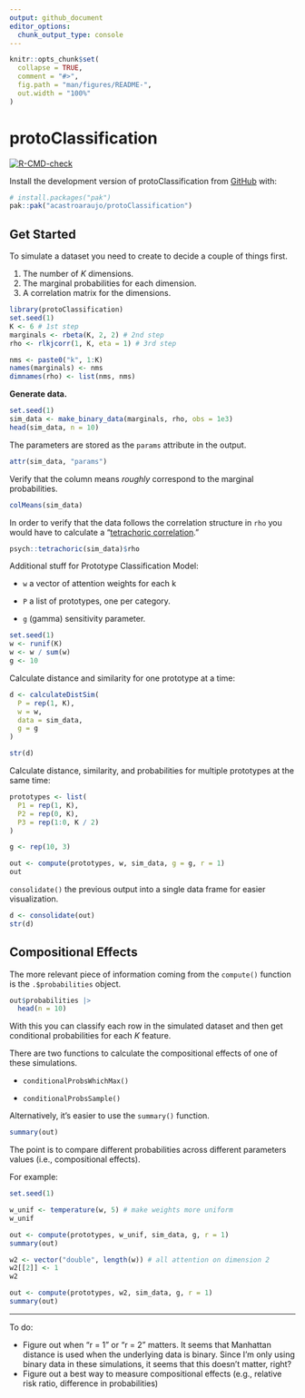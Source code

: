 ```yaml
---
output: github_document
editor_options: 
  chunk_output_type: console
---
```


<!-- README.md is generated from README.Rmd. Please edit that file -->

```r
knitr::opts_chunk$set(
  collapse = TRUE,
  comment = "#>",
  fig.path = "man/figures/README-",
  out.width = "100%"
)
```

# protoClassification

<!-- badges: start -->

[![R-CMD-check](https://github.com/acastroaraujo/protoClassification/actions/workflows/R-CMD-check.yaml/badge.svg)](https://github.com/acastroaraujo/protoClassification/actions/workflows/R-CMD-check.yaml)

<!-- badges: end -->

Install the development version of protoClassification from [GitHub](https://github.com/) with:

``` r
# install.packages("pak")
pak::pak("acastroaraujo/protoClassification")
```

## Get Started

To simulate a dataset you need to create to decide a couple of things first.

1.  The number of $K$ dimensions.
2.  The marginal probabilities for each dimension.
3.  A correlation matrix for the dimensions.

```r
library(protoClassification)
set.seed(1)
K <- 6 # 1st step
marginals <- rbeta(K, 2, 2) # 2nd step
rho <- rlkjcorr(1, K, eta = 1) # 3rd step

nms <- paste0("k", 1:K)
names(marginals) <- nms
dimnames(rho) <- list(nms, nms)
```

**Generate data.**

```r
set.seed(1)
sim_data <- make_binary_data(marginals, rho, obs = 1e3)
head(sim_data, n = 10)
```

The parameters are stored as the `params` attribute in the output.

```r
attr(sim_data, "params")
```

Verify that the column means *roughly* correspond to the marginal probabilities.

```r
colMeans(sim_data)
```

In order to verify that the data follows the correlation structure in `rho` you would have to calculate a "[tetrachoric correlation](https://en.wikipedia.org/wiki/Polychoric_correlation)."

```r
psych::tetrachoric(sim_data)$rho
```

Additional stuff for Prototype Classification Model:

-   `w` a vector of attention weights for each k

-   `P` a list of prototypes, one per category.

-   `g` (gamma) sensitivity parameter.

```r
set.seed(1)
w <- runif(K)
w <- w / sum(w)
g <- 10
```

Calculate distance and similarity for one prototype at a time:

```r
d <- calculateDistSim(
  P = rep(1, K), 
  w = w, 
  data = sim_data, 
  g = g
)

str(d)
```

Calculate distance, similarity, and probabilities for multiple prototypes at the same time:

```r
prototypes <- list(
  P1 = rep(1, K),
  P2 = rep(0, K),
  P3 = rep(1:0, K / 2)
)

g <- rep(10, 3)

out <- compute(prototypes, w, sim_data, g = g, r = 1)
out
```

`consolidate()` the previous output into a single data frame for easier visualization.

```r
d <- consolidate(out)
str(d)
```

## Compositional Effects

The more relevant piece of information coming from the `compute()` function is the `.$probabilities` object.

```r
out$probabilities |> 
  head(n = 10)
```

With this you can classify each row in the simulated dataset and then get conditional probabilities for each $K$ feature.

There are two functions to calculate the compositional effects of one of these simulations.

-   `conditionalProbsWhichMax()`

-   `conditionalProbsSample()`

Alternatively, it's easier to use the `summary()` function.

```r
summary(out)
```

The point is to compare different probabilities across different parameters values (i.e., compositional effects).

For example:

```r
set.seed(1)

w_unif <- temperature(w, 5) # make weights more uniform
w_unif

out <- compute(prototypes, w_unif, sim_data, g, r = 1) 
summary(out)

w2 <- vector("double", length(w)) # all attention on dimension 2
w2[[2]] <- 1
w2

out <- compute(prototypes, w2, sim_data, g, r = 1)
summary(out)
```

------------------------------------------------------------------------

To do:

-   Figure out when "r = 1" or "r = 2" matters. It seems that Manhattan distance is used when the underlying data is binary. Since I'm only using binary data in these simulations, it seems that this doesn't matter, right?
-   Figure out a best way to measure compositional effects (e.g., relative risk ratio, difference in probabilities)

